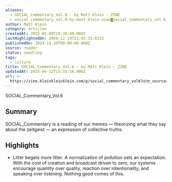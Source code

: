 ```yaml
---
aliases:
  - SOCIAL_Commentary_Vol.6 - by Matt Klein - ZINE
  - social_commentary_vol.6-by-matt-klein-zine◙social_commentary_vol.6
author: Matt Klein
category: articles
createdAt: 2025-02-09T20:38:48.000Z
lastHighlightedOn: 2024-12-19T21:45:33.632Z
publishedOn: 2024-12-18T00:00:00.000Z
source: reader
status: seedling
tags:
  - culture
title: SOCIAL_Commentary_Vol.6 - by Matt Klein - ZINE
updatedAt: 2025-04-12T15:55:16.000Z
url: >-
  https://zine.kleinkleinklein.com/p/social_commentary_vol6?utm_source=post-email-title&publication_id=260920&post_id=145169539&utm_campaign=email-post-title&isFreemail=false&r=og9hp&triedRedirect=true&utm_medium=email
---
```

SOCIAL_Commentary_Vol.6

## Summary

SOCIAL_Commentary is a reading of our memes — theorizing what they say about the zeitgeist — an expression of collective truths.

## Highlights

- Litter begets more litter. A normalization of pollution sets an expectation. With the cost of creation and broadcast driven to zero, our systems encourage quantity over quality, reaction over intentionality, and speaking over listening. Nothing good comes of this.

